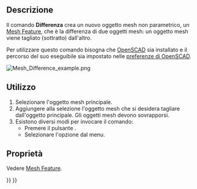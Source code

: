 <languages/>

{{Docnav/it
|[[Mesh_Intersection/it|Intersezione]]
|[[Mesh_PolyCut/it|Taglia la mesh]]
|[[Mesh_Workbench/it|Mesh]]
|IconL=Mesh_Intersection.svg
|IconC=Workbench_Mesh.svg
|IconR=Mesh_PolyCut.svg
}}

{{GuiCommand/it
|Name=Mesh_Difference
|Name/it=Differenza
|MenuLocation=Mesh → Operazione booleana → Differenza
|Workbenches=[[Mesh Workbench/it|Mesh]]}}

<span id="Description"></span>
==Descrizione==

Il comando '''Differenza''' crea un nuovo oggetto mesh non parametrico, un [[Mesh_Feature/it|Mesh Feature]], che è la differenza di due oggetti mesh: un oggetto mesh viene tagliato (sottratto) dall'altro.

Per utilizzare questo comando bisogna che [https://openscad.org/ OpenSCAD] sia installato e il percorso del suo eseguibile sia impostato nelle [[OpenSCAD_Preferences/it|preferenze di OpenSCAD]].

[[Image:Mesh_Difference_example.png]]
{{Caption|A sinistra due oggetti mesh, a destra l'oggetto mesh che è la differenza di quegli oggetti se il cubo è selezionato come oggetto principale}}

<span id="Usage"></span>
==Utilizzo==

# Selezionare l'oggetto mesh principale.
# Aggiungere alla selezione l'oggetto mesh che si desidera tagliare dall'oggetto principale. Gli oggetti mesh devono sovrapporsi.
# Esistono diversi modi per invocare il comando:
#* Premere il pulsante {{Button|[[Image:Mesh_Difference.svg|16px]] [[Mesh_Difference/it| Differenza]]}}.
#* Selezionare l'opzione {{MenuCommand|Mesh → Operazione booleana → [[Image:Mesh_Difference.svg|16px]] Differenza}} dal menu.

<span id="Properties"></span>
==Proprietà==

Vedere [[Mesh_Feature/it|Mesh Feature]].


{{Docnav/it
|[[Mesh_Intersection/it|Intersezione]]
|[[Mesh_PolyCut/it|Taglia la mesh]]
|[[Mesh_Workbench/it|Mesh]]
|IconL=Mesh_Intersection.svg
|IconC=Workbench_Mesh.svg
|IconR=Mesh_PolyCut.svg
}}

{{Mesh Tools navi{{#translation:}}}}
{{Userdocnavi{{#translation:}}}}
{{clear}}